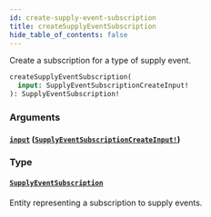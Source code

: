 ```yaml
---
id: create-supply-event-subscription
title: createSupplyEventSubscription
hide_table_of_contents: false
---
```



Create a subscription for a type of supply event.

```graphql
createSupplyEventSubscription(
  input: SupplyEventSubscriptionCreateInput!
): SupplyEventSubscription!
```


### Arguments

#### [`input`](#) ([`SupplyEventSubscriptionCreateInput!`](/supply/api/graphql-admin/reference/inputs/supply-event-subscription-create-input))




### Type

#### [`SupplyEventSubscription`](/supply/api/graphql-admin/reference/objects/supply-event-subscription)

Entity representing a subscription to supply events.




